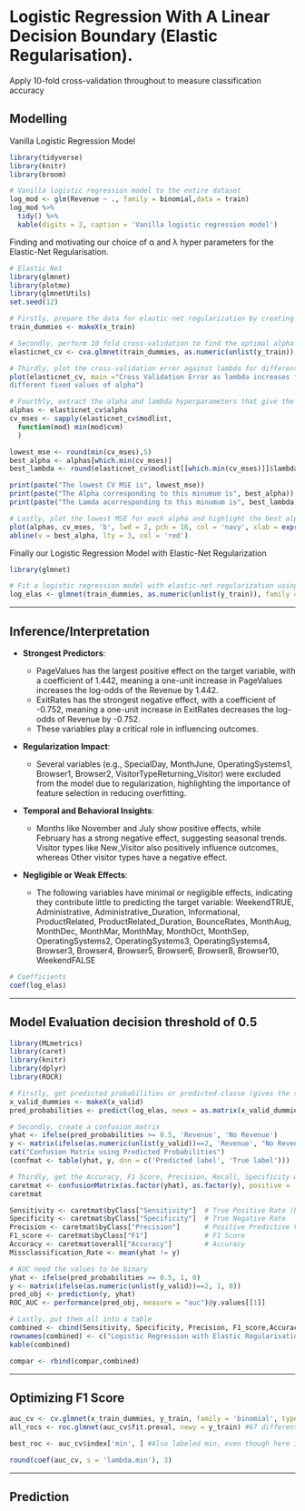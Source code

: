 # Logistic Regression With A Linear Decision Boundary (Elastic Regularisation).

Apply 10-fold cross-validation throughout to measure classification accuracy

## Modelling

Vanilla Logistic Regression Model

```r
library(tidyverse)
library(knitr)
library(broom)

# Vanilla logistic regression model to the entire dataset
log_mod <- glm(Revenue ~ ., family = binomial,data = train)
log_mod %>% 
  tidy() %>%
  kable(digits = 2, caption = 'Vanilla logistic regression model')
```

Finding and motivating our choice of α and λ hyper parameters for the Elastic-Net Regularisation.

```r
# Elastic Net
library(glmnet)
library(plotmo)
library(glmnetUtils)
set.seed(12)

# Firstly, prepare the data for elastic-net regularization by creating dummy variables for factor columns
train_dummies <- makeX(x_train)

# Secondly, perform 10 fold cross-validation to find the optimal alpha and lambda hyperparameters
elasticnet_cv <- cva.glmnet(train_dummies, as.numeric(unlist(y_train)), alpha = seq(0, 1, 0.1), nfolds = 10)

# Thirdly, plot the cross-validation error against lambda for different fixed values of alpha
plot(elasticnet_cv, main ="Cross Validation Error as lambda increases for 
different fixed values of alpha")

# Fourthly, extract the alpha and lambda hyperparameters that give the lowest cross-validation error
alphas <- elasticnet_cv$alpha 
cv_mses <- sapply(elasticnet_cv$modlist,
  function(mod) min(mod$cvm) 
  )

lowest_mse <- round(min(cv_mses),5)
best_alpha <- alphas[which.min(cv_mses)]
best_lambda <- round(elasticnet_cv$modlist[[which.min(cv_mses)]]$lambda.min,6)

print(paste("The lowest CV MSE is", lowest_mse))
print(paste("The Alpha corresponding to this minumum is", best_alpha))
print(paste("The Lamda acorresponding to this minumum is", best_lambda))

# Lastly, plot the lowest MSE for each alpha and highlight the best alpha 
plot(alphas, cv_mses, 'b', lwd = 2, pch = 16, col = 'navy', xlab = expression(alpha), ylab = 'CV MSE')
abline(v = best_alpha, lty = 3, col = 'red')
```

Finally our Logistic Regression Model with Elastic-Net Regularization

```r
library(glmnet)

# Fit a logistic regression model with elastic-net regularization using the best alpha and lambda
log_elas <- glmnet(train_dummies, as.numeric(unlist(y_train)), family = "binomial", alpha = best_alpha, lambda = best_lambda, standardize = T)
```

------------------------------------------------------------------------

\newpage

## Inference/Interpretation

-   **Strongest Predictors**:

    -   PageValues has the largest positive effect on the target variable, with a coefficient of 1.442, meaning a one-unit increase in PageValues increases the log-odds of the Revenue by 1.442.
    -   ExitRates has the strongest negative effect, with a coefficient of -0.752, meaning a one-unit increase in ExitRates decreases the log-odds of Revenue by -0.752.
    -   These variables play a critical role in influencing outcomes.

-   **Regularization Impact**:

    -   Several variables (e.g., SpecialDay, MonthJune, OperatingSystems1, Browser1, Browser2, VisitorTypeReturning_Visitor) were excluded from the model due to regularization, highlighting the importance of feature selection in reducing overfitting.

-   **Temporal and Behavioral Insights**:

    -   Months like November and July show positive effects, while February has a strong negative effect, suggesting seasonal trends. Visitor types like New_Visitor also positively influence outcomes, whereas Other visitor types have a negative effect.

-   **Negligible or Weak Effects**:

    -   The following variables have minimal or negligible effects, indicating they contribute little to predicting the target variable: WeekendTRUE, Administrative, Administrative_Duration, Informational, ProductRelated, ProductRelated_Duration, BounceRates, MonthAug, MonthDec, MonthMar, MonthMay, MonthOct, MonthSep, OperatingSystems2, OperatingSystems3, OperatingSystems4, Browser3, Browser4, Browser5, Browser6, Browser8, Browser10, WeekendFALSE

```r
# Coefficients
coef(log_elas)
```

------------------------------------------------------------------------

\newpage

## Model Evaluation decision threshold of 0.5

```r
library(MLmetrics)
library(caret)
library(knitr)
library(dplyr)
library(ROCR)

# Firstly, get predicted probabilities or predicted classe (gives the same conclusions) from model
x_valid_dummies <- makeX(x_valid)
pred_probabilities <- predict(log_elas, newx = as.matrix(x_valid_dummies), type = "response")

# Secondly, create a confusion matrix
yhat <- ifelse(pred_probabilities >= 0.5, 'Revenue', 'No Revenue')
y <- matrix(ifelse(as.numeric(unlist(y_valid))==2, 'Revenue', "No Revenue"))
cat("Confusion Matrix using Predicted Probabilities")
(confmat <- table(yhat, y, dnn = c('Predicted label', 'True label')))

# Thirdly, get the Accuracy, F1 Score, Precision, Recall, Specificity which we can calculate from the confusion matrix .... or us the caret package 
caretmat <- confusionMatrix(as.factor(yhat), as.factor(y), positive = 'Revenue')
caretmat 

Sensitivity <- caretmat$byClass["Sensitivity"]  # True Positive Rate (Recall)
Specificity <- caretmat$byClass["Specificity"]  # True Negative Rate
Precision <- caretmat$byClass["Precision"]      # Positive Predictive Value
F1_score <- caretmat$byClass["F1"]              # F1 Score
Accuracy <- caretmat$overall["Accuracy"]        # Accuracy
Missclassification_Rate <- mean(yhat != y)

# AUC need the values to be binary
yhat <- ifelse(pred_probabilities >= 0.5, 1, 0)
y <- matrix(ifelse(as.numeric(unlist(y_valid))==2, 1, 0))
pred_obj <- prediction(y, yhat)
ROC_AUC <- performance(pred_obj, measure = "auc")@y.values[[1]]

# Lastly, put them all into a table
combined <- cbind(Sensitivity, Specificity, Precision, F1_score,Accuracy, Missclassification_Rate, ROC_AUC)
rownames(combined) <- c("Logistic Regression with Elastic Regularisation")
kable(combined)

compar <- rbind(compar,combined)
```

------------------------------------------------------------------------

\newpage

## Optimizing F1 Score

```r
auc_cv <- cv.glmnet(x_train_dummies, y_train, family = 'binomial', type.measure = 'auc', keep = T)
all_rocs <- roc.glmnet(auc_cv$fit.preval, newy = y_train) #67 different curves!

best_roc <- auc_cv$index['min', ] #Also labeled min, even though here it's a max :|

round(coef(auc_cv, s = 'lambda.min'), 3)
```

------------------------------------------------------------------------

\newpage

## Prediction
